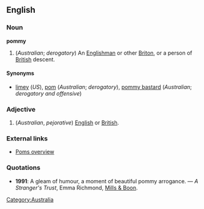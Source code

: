 ==English==
===Noun===
'''pommy'''
#(''Australian''; ''derogatory'') An [[Englishman]] or other [[Briton]], or a person of [[British]] descent.

====Synonyms====
*[[limey]] (''US''), [[pom]] (''Australian''; ''derogatory''), [[pommy bastard]] (''Australian''; ''derogatory and offensive'')

===Adjective===
#(''Australian'', ''pejorative'') [[English]] or [[British]].

===External links===

*[http://www.australianbeers.com/culture/poms.htm Poms overview]

===Quotations===
*'''1991''': A gleam of humour, a moment of beautiful pommy arrogance. &mdash; ''A Stranger's Trust'', Emma Richmond, [[w:Mills & Boon|Mills & Boon]].
[[Category:Australia]]